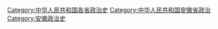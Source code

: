 [[Category:中华人民共和国各省政治史|Category:中华人民共和国各省政治史]]
[[Category:中华人民共和国安徽省政治|Category:中华人民共和国安徽省政治]]
[[Category:安徽政治史|Category:安徽政治史]]